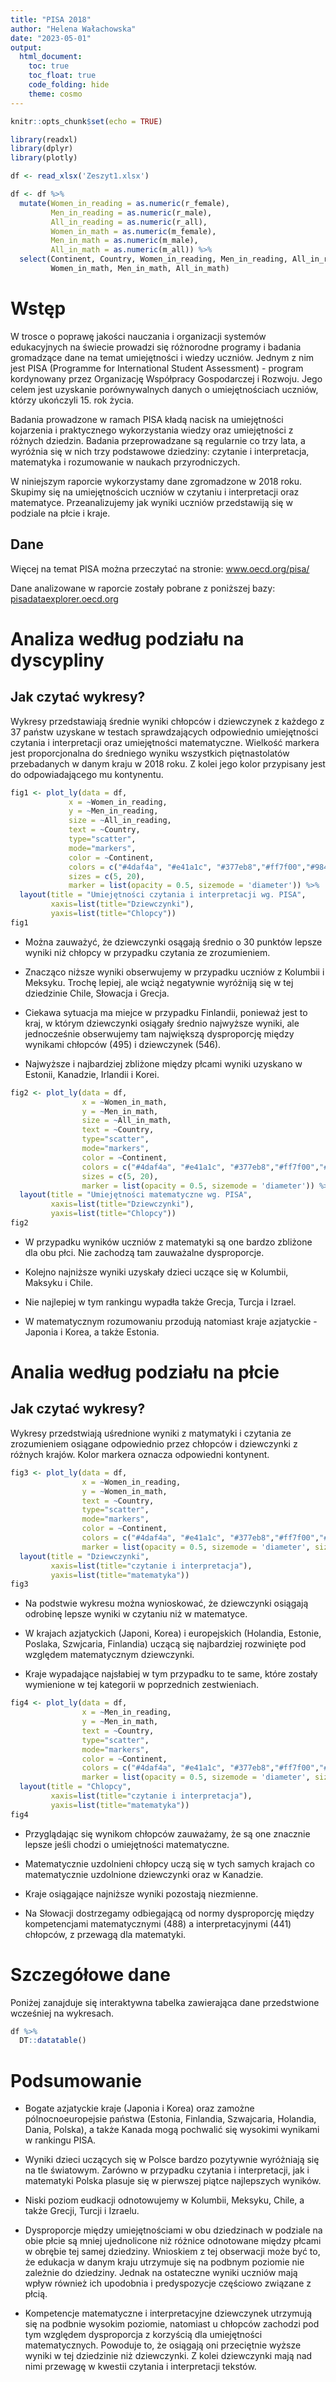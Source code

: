 ---
title: "PISA 2018"
author: "Helena Wałachowska"
date: "2023-05-01"
output: 
  html_document:
    toc: true
    toc_float: true
    code_folding: hide
    theme: cosmo
---

```{r setup, include=FALSE, message=FALSE, warning=FALSE}
knitr::opts_chunk$set(echo = TRUE)

library(readxl)
library(dplyr)
library(plotly)

df <- read_xlsx('Zeszyt1.xlsx')

df <- df %>%
  mutate(Women_in_reading = as.numeric(r_female), 
         Men_in_reading = as.numeric(r_male), 
         All_in_reading = as.numeric(r_all),
         Women_in_math = as.numeric(m_female), 
         Men_in_math = as.numeric(m_male), 
         All_in_math = as.numeric(m_all)) %>%
  select(Continent, Country, Women_in_reading, Men_in_reading, All_in_reading,
         Women_in_math, Men_in_math, All_in_math)

```

# Wstęp

W trosce o poprawę jakości nauczania i organizacji systemów edukacyjnych na świecie prowadzi się różnorodne programy i badania gromadzące dane na temat umiejętności i wiedzy uczniów. Jednym z nim jest PISA (Programme for International Student Assessment) - program kordynowany przez Organizację Współpracy Gospodarczej i Rozwoju. Jego celem jest uzyskanie porównywalnych danych o umiejętnościach uczniów, którzy ukończyli 15. rok życia.

Badania prowadzone w ramach PISA kładą nacisk na umiejętności kojarzenia i praktycznego wykorzystania wiedzy oraz umiejętności z różnych dziedzin. Badania przeprowadzane są regularnie co trzy lata, a wyróżnia się w nich trzy podstawowe dziedziny: czytanie i interpretacja, matematyka i rozumowanie w naukach przyrodniczych.

W niniejszym raporcie wykorzystamy dane zgromadzone w 2018 roku. Skupimy się na umiejętnościch uczniów w czytaniu i interpretacji oraz matematyce. Przeanalizujemy jak wyniki uczniów przedstawiją się w podziale na płcie i kraje.

## Dane

Więcej na temat PISA można przeczytać na stronie: [www.oecd.org/pisa/](https://www.oecd.org/pisa/)

Dane analizowane w raporcie zostały pobrane z poniższej bazy: [pisadataexplorer.oecd.org](https://pisadataexplorer.oecd.org/ide/idepisa//)

# Analiza według podziału na dyscypliny

## Jak czytać wykresy?

Wykresy przedstawiają średnie wyniki chłopców i dziewczynek z każdego z 37 państw uzyskane w testach sprawdzających odpowiednio umiejętności czytania i interpretacji oraz umiejętności matematyczne. Wielkość markera jest proporcjonalna do średniego wyniku wszystkich piętnastolatów przebadanych w danym kraju w 2018 roku. Z kolei jego kolor przypisany jest do odpowiadającego mu kontynentu.

```{r fig1, message=FALSE, warning=FALSE, fig.height=5, fig.width=8}
fig1 <- plot_ly(data = df,
             x = ~Women_in_reading, 
             y = ~Men_in_reading,
             size = ~All_in_reading,
             text = ~Country,
             type="scatter",
             mode="markers",
             color = ~Continent,
             colors = c("#4daf4a", "#e41a1c", "#377eb8","#ff7f00","#984ea3"),
             sizes = c(5, 20),
             marker = list(opacity = 0.5, sizemode = 'diameter')) %>%
  layout(title = "Umiejętności czytania i interpretacji wg. PISA",
         xaxis=list(title="Dziewczynki"),
         yaxis=list(title="Chlopcy"))
fig1
```

* Można zauważyć, że dziewczynki osągają średnio o 30 punktów lepsze wyniki niż chłopcy w przypadku czytania ze zrozumieniem.

* Znacząco niższe wyniki obserwujemy w przypadku uczniów z Kolumbii i Meksyku. Trochę lepiej, ale wciąż negatywnie wyróżniją się w tej dziedzinie Chile, Słowacja i Grecja.

* Ciekawa sytuacja ma miejce w przypadku Finlandii, ponieważ jest to kraj, w którym dziewczynki osiągały średnio najwyższe wyniki, ale jednocześnie obserwujemy tam największą dysproporcję między wynikami chłopców (495) i dziewczynek (546).

* Najwyższe i najbardziej zbliżone między płcami wyniki uzyskano w Estonii, Kanadzie, Irlandii i Korei.

```{r fig2, message=FALSE, warning=FALSE, fig.height=5, fig.width=8}
fig2 <- plot_ly(data = df,
                x = ~Women_in_math, 
                y = ~Men_in_math,
                size = ~All_in_math,
                text = ~Country,
                type="scatter",
                mode="markers",
                color = ~Continent,
                colors = c("#4daf4a", "#e41a1c", "#377eb8","#ff7f00","#984ea3"),
                sizes = c(5, 20),
                marker = list(opacity = 0.5, sizemode = 'diameter')) %>%
  layout(title = "Umiejętności matematyczne wg. PISA",
         xaxis=list(title="Dziewczynki"),
         yaxis=list(title="Chlopcy"))
fig2
```

* W przypadku wyników uczniów z matematyki są one bardzo zbliżone dla obu płci. Nie zachodzą tam zauważalne dysproporcje.

* Kolejno najniższe wyniki uzyskały dzieci uczące się w Kolumbii, Maksyku i Chile.

* Nie najlepiej w tym rankingu wypadła także Grecja, Turcja i Izrael.

* W matematycznym rozumowaniu przodują natomiast kraje azjatyckie - Japonia i Korea, a także Estonia.

# Analia według podziału na płcie

## Jak czytać wykresy?

Wykresy przedstwiają uśrednione wyniki z matymatyki i czytania ze zrozumieniem osiągane odpowiednio przez chłopców i dziewczynki z różnych krajów. Kolor markera oznacza odpowiedni kontynent.

```{r fig3, message=FALSE, warning=FALSE, fig.height=5, fig.width=8}
fig3 <- plot_ly(data = df,
                x = ~Women_in_reading, 
                y = ~Women_in_math,
                text = ~Country,
                type="scatter",
                mode="markers",
                color = ~Continent,
                colors = c("#4daf4a", "#e41a1c", "#377eb8","#ff7f00","#984ea3"),
                marker = list(opacity = 0.5, sizemode = 'diameter', size=10)) %>%
  layout(title = "Dziewczynki",
         xaxis=list(title="czytanie i interpretacja"),
         yaxis=list(title="matematyka"))
fig3
```

* Na podstwie wykresu można wynioskować, że dziewczynki osiągają odrobinę lepsze wyniki w czytaniu niż w matematyce.

* W krajach azjatyckich (Japoni, Korea) i europejskich (Holandia, Estonie, Poslaka, Szwjcaria, Finlandia) uczącą się najbardziej rozwinięte pod względem matematycznym dziewczynki.

* Kraje wypadające najsłabiej w tym przypadku to te same, które zostały wymienione w tej kategorii w poprzednich zestwieniach.

```{r fig4, message=FALSE, warning=FALSE, fig.height=5, fig.width=8}
fig4 <- plot_ly(data = df,
                x = ~Men_in_reading, 
                y = ~Men_in_math,
                text = ~Country,
                type="scatter",
                mode="markers",
                color = ~Continent,
                colors = c("#4daf4a", "#e41a1c", "#377eb8","#ff7f00","#984ea3"),
                marker = list(opacity = 0.5, sizemode = 'diameter', size=10)) %>%
  layout(title = "Chlopcy",
         xaxis=list(title="czytanie i interpretacja"),
         yaxis=list(title="matematyka"))
fig4
```

* Przyglądając się wynikom chłopców zauważamy, że są one znacznie lepsze jeśli chodzi o umiejętności matematyczne.

* Matematycznie uzdolnieni chłopcy uczą się w tych samych krajach co matematycznie uzdolnione dziewczynki oraz w Kanadzie.

* Kraje osiągające najniższe wyniki pozostają niezmienne.

* Na Słowacji dostrzegamy odbiegającą od normy dysproporcję między kompetencjami matematycznymi (488) a interpretacyjnymi (441) chłopców, z przewagą dla matematyki.

# Szczegółowe dane

Poniżej zanajduje się interaktywna tabelka zawierająca dane przedstwione wcześniej na wykresach.

```{r table}
df %>% 
  DT::datatable()
```
# Podsumowanie

* Bogate azjatyckie kraje (Japonia i Korea) oraz zamożne pólnocnoeuropejsie państwa (Estonia, Finlandia, Szwajcaria, Holandia, Dania, Polska), a także Kanada mogą pochwalić się wysokimi wynikami w rankingu PISA.

* Wyniki dzieci uczących się w Polsce bardzo pozytywnie wyróżniają się na tle światowym. Zarówno w przypadku czytania i interpretacji, jak i matematyki Polska plasuje się w pierwszej piątce najlepszych wyników.

* Niski poziom eudkacji odnotowujemy w Kolumbii, Meksyku, Chile, a także Grecji, Turcji i Izraelu.

* Dysproporcje między umiejętnościami w obu dziedzinach w podziale na obie płcie są mniej ujednolicone niż różnice odnotowane między płcami w obrębie tej samej dziedziny. Wnioskiem z tej obserwacji może być to, że edukacja w danym kraju utrzymuje się na podbnym poziomie nie zależnie do dziedziny. Jednak na ostateczne wyniki uczniów mają wpływ również ich upodobnia i predyspozycje częściowo związane z płcią.

* Kompetencje matematyczne i interpretacyjne dziewczynek utrzymują się na podbnie wysokim poziomie, natomiast u chłopców zachodzi pod tym względem dysproporcja z korzyścią dla umiejętności matematycznych. Powoduje to, że osiągają oni przeciętnie wyższe wyniki w tej dziedzinie niż dziewczynki. Z kolei dziewczynki mają nad nimi przewagę w kwestii czytania i interpretacji tekstów.
